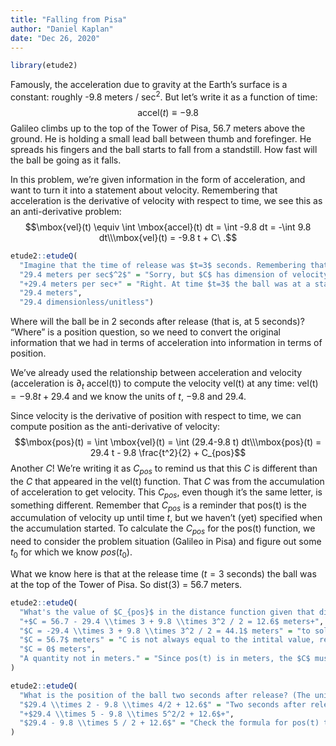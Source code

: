```yaml
---
title: "Falling from Pisa"
author: "Daniel Kaplan"
date: "Dec 26, 2020"
---
```


```r
library(etude2)
```


Famously, the acceleration due to gravity at the Earth's surface is a constant: roughly -9.8 meters / sec$^2$. But let's write it as a function of time: $$\mbox{accel}(t) \equiv -9.8$$
Galileo climbs up to the top of the Tower of Pisa, 56.7 meters above the ground. He is holding a small lead ball between thumb and forefinger. He spreads his fingers and the ball starts to fall from a standstill. How fast will the ball be going as it falls.

In this problem, we're given information in the form of acceleration, and want to turn it into a statement about velocity. Remembering that acceleration is the derivative of velocity with respect to time, we see this as an anti-derivative problem: $$\mbox{vel}(t) \equiv \int \mbox{accel}(t) dt = \int -9.8 dt = -\int 9.8 dt\\\mbox{vel}(t) = -9.8 t + C\ .$$

```r
etude2::etudeQ(
  "Imagine that the time of release was $t=3$ seconds. Remembering that 9.8 is in meters/sec$^2$, what is the value of $C$ in the velocity function?",
  "29.4 meters per sec$^2$" = "Sorry, but $C$ has dimension of velocity.",
  "+29.4 meters per sec+" = "Right. At time $t=3$ the ball was at a standstill, meaning velocity zero. So $-9.8 \\times 3 + C = 0$ ",
  "29.4 meters",
  "29.4 dimensionless/unitless")
```

Where will the ball be in 2 seconds after release (that is, at 5 seconds)? "Where" is a position question, so we need to convert the original information that we had in terms of acceleration into information in terms of position.

We've already used the relationship between acceleration and velocity (acceleration is $\partial_t$ accel(t)) to compute the velocity vel(t) at any time: vel(t) $= -9.8 t + 29.4$ and we know the units of $t$, $-9.8$ and $29.4$.

Since velocity is the derivative of position with respect to time, we can compute position as the anti-derivative of velocity: $$\mbox{pos}(t) = \int \mbox{vel}(t) = \int (29.4-9.8 t) dt\\\mbox{pos}(t) = 29.4 t - 9.8 \frac{t^2}{2} + C_{pos}$$
Another $C$! We're writing it as $C_{pos}$ to remind us that this $C$ is different than the $C$ that appeared in the vel(t) function. That $C$ was from the accumulation of acceleration to get velocity. This $C_{pos}$, even though it's the same letter, is something different. Remember that $C_{pos}$ is a reminder that pos(t) is the accumulation of velocity up until time $t$, but we haven't (yet) specified when the accumulation started. To calculate the $C_{pos}$ for the pos(t) function, we need to consider the problem situation (Galileo in Pisa) and figure out some $t_0$ for which we know $pos(t_0)$.

What we know here is that at the release time ($t=3$ seconds) the ball was at the top of the Tower of Pisa. So dist(3) = 56.7 meters.

```r
etude2::etudeQ(
  "What's the value of $C_{pos}$ in the distance function given that dist(3) = 56.7 meters?",
  "+$C = 56.7 - 29.4 \\times 3 + 9.8 \\times 3^2 / 2 = 12.6$ meters+",
  "$C = -29.4 \\times 3 + 9.8 \\times 3^2 / 2 = 44.1$ meters" = "to solve for C you always need the equation AND a single point",
  "$C = 56.7$ meters" = "C is not always equal to the intital value, rember the release is at t=3",
  "$C = 0$ meters",
  "A quantity not in meters." = "Since pos(t) is in meters, the $C$ must also be in meters. Look at the formula for pos(t)!"
)
```

```r
etude2::etudeQ(
  "What is the position of the ball two seconds after release? (The units for each of these is \"meters\" above the ground.)",
  "$29.4 \\times 2 - 9.8 \\times 4/2 + 12.6$" = "Two seconds after release (which occurs at $t=3$) is what value of $t$?",
  "+$29.4 \\times 5 - 9.8 \\times 5^2/2 + 12.6$+",
  "$29.4 - 9.8 \\times 5 / 2 + 12.6$" = "Check the formula for pos(t) to make sure where the t appears."
)
```
